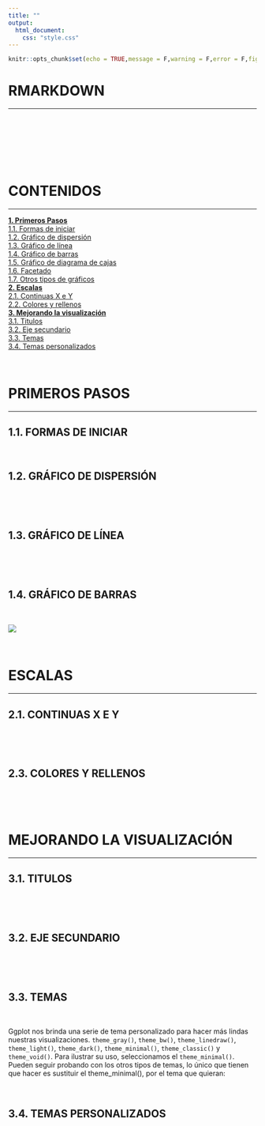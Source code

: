 ```yaml
---
title: ""
output:
  html_document:
    css: "style.css"
---
```



```r
knitr::opts_chunk$set(echo = TRUE,message = F,warning = F,error = F,fig.align = 'center', attr.output='style="max-height: 150px;"')
```

<html>
<body>
# RMARKDOWN
<hr class = "linea">

<br>
<div class = "contenidos citas"></div>
<br>
<br>



<br>
<h1> CONTENIDOS </h1>
<hr class = "linea">

<div class = "contenidos"> 


<a href="#1" class="contitulo"><b>1. Primeros Pasos</b></a>
<br><a class="subtitulostabla" href="#1.1"> 1.1. Formas de iniciar  </a>
<br><a class="subtitulostabla" href="#1.2"> 1.2. Gráfico de dispersión  </a>
<br><a class="subtitulostabla" href="#1.3"> 1.3. Gráfico de línea  </a>
<br><a class="subtitulostabla" href="#1.4"> 1.4. Gráfico de barras  </a>
<br><a class="subtitulostabla" href="#1.5"> 1.5. Gráfico de diagrama de cajas  </a>
<br><a class="subtitulostabla" href="#1.6"> 1.6. Facetado  </a>
<br><a class="subtitulostabla" href="#1.7"> 1.7. Otros tipos de gráficos  </a>
<br><a href="#2" class="contitulo"><b>2. Escalas</b></a>
<br><a class="subtitulostabla" href="#2.1"> 2.1. Continuas X e Y  </a>
<br><a class="subtitulostabla" href="#2.2"> 2.2. Colores y rellenos  </a>
<br><a href="#3" class="contitulo"><b>3. Mejorando la visualización</b></a>
<br><a class="subtitulostabla" href="#3.1"> 3.1. Titulos  </a>
<br><a class="subtitulostabla" href="#3.2"> 3.2. Eje secundario </a>
<br><a class="subtitulostabla" href="#3.3"> 3.3. Temas  </a>
<br><a class="subtitulostabla" href="#3.4"> 3.4. Temas personalizados  </a>

</div>

<br>
<h1  id =  1> PRIMEROS PASOS </h1>
<hr class = "linea">
<h2 id =  1.1> **1.1.** FORMAS DE INICIAR </h2>
<br>
<h2 id =  1.2> **1.2.** GRÁFICO DE DISPERSIÓN </h2>
<br>

<br>
<h2 id =  1.3> **1.3.** GRÁFICO DE LÍNEA </h2>
<br>

<br>
<h2 id =  1.4> **1.4.** GRÁFICO DE BARRAS </h2>
<br>


<img src="C:\Users\flavi\Desktop\aprendeR\Imagenes\boxplot.png">
<br>


<br>
<h1  id =  2> ESCALAS </h1>
<hr class = "linea">
<h2 id =  2.1> **2.1.** CONTINUAS X E Y </h2>
<br>


<br>
<h2 id =  2.2> **2.3.** COLORES Y RELLENOS </h2>
<br>



<br>
<h1  id =  3> MEJORANDO LA VISUALIZACIÓN </h1>
<hr class = "linea">
<h2 id =  3.1> **3.1.** TITULOS </h2>
<br>



<br>
<h2 id =  3.2> **3.2.** EJE SECUNDARIO </h2>
<br>

<br>
<h2 id =  3.3> **3.3.** TEMAS </h2>
<br>

Ggplot nos brinda una serie de tema personalizado para hacer más lindas nuestras visualizaciones. `theme_gray()`, `theme_bw()`, `theme_linedraw()`, `theme_light()`, `theme_dark()`, `theme_minimal()`, `theme_classic()` y `theme_void()`. Para ilustrar su uso, seleccionamos el `theme_minimal()`. Pueden seguir probando con los otros tipos de temas, lo único que tienen que hacer es sustituir el theme_minimal(), por el tema que quieran: 


<br>
<h2 id =  3.4> **3.4.** TEMAS PERSONALIZADOS </h2>
<br>


</body>
</html>
